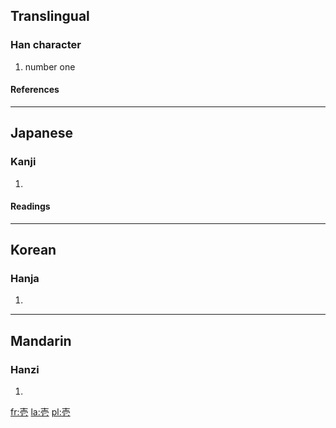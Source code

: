 {{see|搋}}

==Translingual==
===Han character===
{{Han char|rn=33|rad=士|as=04|sn=7|four=|canj=土月心 (GBP)}}
# number one
====References====
{{Han ref|kx=0243.041|dkj=05647|dj=0483.080|hdz=10428.021|uh=58F1|ud=22769}}
----
==Japanese==
===Kanji===
{{ja-kanji|grade=|rs=士04}}
# {{defn|Japanese}} 
====Readings====
{{ja-readings|on=[[いち]] (ichi), [[いつ]] (itsu)|kun=[[ひとつ]] (hitotsu)}}
----
==Korean==
===Hanja===
{{ko-hanja|hangeul=일|rv=il|mr=il}}
# {{defn|Korean}}
----
==Mandarin==
===Hanzi===
{{cmn-hanzi|pin=[[yī]] (yi1)|wg=i<sup>1</sup>}}
# {{defn|Mandarin}}

[[fr:壱]]
[[la:壱]]
[[pl:壱]]